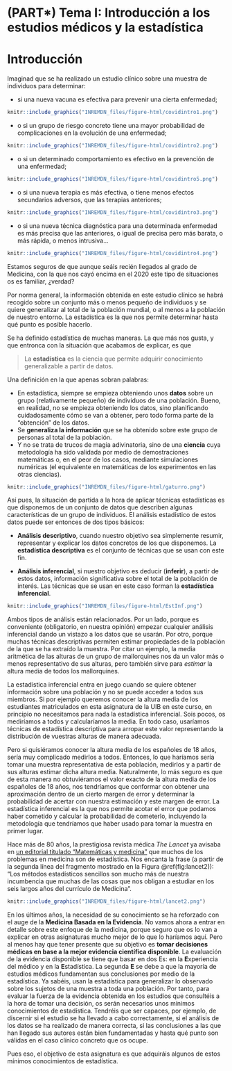 # (PART\*) Tema I: Introducción a los estudios médicos y la estadística  {-}


# Introducción

Imaginad que se ha realizado un estudio clínico sobre una muestra de individuos para determinar:

* si una nueva vacuna es efectiva para prevenir una cierta enfermedad;


```r
knitr::include_graphics("INREMDN_files/figure-html/covidintro1.png")
```

* o si un  grupo de riesgo concreto tiene una mayor probabilidad de complicaciones en la evolución de una enfermedad;


```r
knitr::include_graphics("INREMDN_files/figure-html/covidintro2.png")
```

* o si un determinado comportamiento es efectivo en la prevención de una enfermedad;


```r
knitr::include_graphics("INREMDN_files/figure-html/covidintro5.png")
```

* o si una nueva terapia es más efectiva, o tiene menos efectos secundarios adversos, que las terapias anteriores;


```r
knitr::include_graphics("INREMDN_files/figure-html/covidintro3.png")
```


* o si una nueva técnica diagnóstica para una determinada enfermedad es más precisa que las anteriores, o igual de precisa pero más barata, o más rápida, o menos intrusiva...


```r
knitr::include_graphics("INREMDN_files/figure-html/covidintro4.png")
```

Estamos seguros de que aunque seáis recién llegados al grado de Medicina, con la que nos cayó encima en el 2020 este tipo de situaciones os es familiar, ¿verdad? 

Por norma general, la información obtenida en este estudio clínico se habrá recogido sobre un conjunto más o menos pequeño de individuos y se quiere generalizar al total de la población mundial, o al menos a la población de nuestro entorno. La estadística es la que nos permite determinar hasta qué punto es posible hacerlo.

Se ha definido estadística de muchas maneras. La que más nos gusta, y que entronca con la situación que acabamos de explicar, es que 

> La **estadística** es la ciencia que permite adquirir conocimiento generalizable a partir de datos. 



Una definición en la que apenas sobran palabras:

* En estadística, siempre se empieza obteniendo unos **datos** sobre un grupo (relativamente pequeño) de individuos de una población. Bueno, en realidad, no se empieza obteniendo los datos, sino planificando cuidadosamente cómo se van a obtener, pero todo forma parte de la "obtención" de los datos.
* Se **generaliza la información** que se ha obtenido sobre este grupo de personas al total de la población.
* Y no se trata de trucos de magia adivinatoria, sino de una **ciencia** cuya metodología ha sido validada por medio de demostraciones matemáticas o, en el peor de los casos, mediante simulaciones numéricas (el equivalente en matemáticas de los experimentos en las otras ciencias). 


```r
knitr::include_graphics("INREMDN_files/figure-html/gaturro.png")
```


Así pues, la situación de partida a la hora de aplicar técnicas estadísticas es que disponemos de un conjunto de datos que describen algunas características de un grupo de individuos. El análisis estadístico de estos datos puede ser entonces de dos tipos básicos:

*  **Análisis descriptivo**, cuando nuestro objetivo sea simplemente resumir, representar y explicar los datos concretos de los que disponemos. La **estadística descriptiva**  es el conjunto de técnicas que se usan con este fin. 

* **Análisis inferencial**, si nuestro objetivo es deducir  (**inferir**),  a partir de estos datos, información significativa sobre el total de la población de interés.  Las técnicas que se usan en este caso forman la **estadística inferencial**.



```r
knitr::include_graphics("INREMDN_files/figure-html/EstInf.png")
```

Ambos tipos de análisis están relacionados. Por un lado, porque es conveniente (obligatorio, en nuestra opinión) empezar cualquier análisis inferencial dando un vistazo a los datos que se usarán. Por otro, porque muchas técnicas descriptivas permiten estimar propiedades de la población de la que se ha extraído la muestra. Por citar un ejemplo, la media aritmética de las alturas de un grupo de mallorquines nos da un valor  más o menos representativo de sus alturas, pero también sirve para *estimar*  la altura media de todos los mallorquines.

La estadística inferencial entra en juego cuando se quiere obtener información sobre una población y no se puede acceder a todos sus miembros. Si por ejemplo queremos conocer la altura media  de los estudiantes matriculados en esta asignatura de la UIB en este curso, en principio no necesitamos para nada la estadística inferencial. Sois pocos, os mediríamos a todos y calcularíamos la media. En todo caso, usaríamos técnicas de estadística descriptiva para arropar este valor representando la distribución de vuestras alturas de manera adecuada. 

Pero si quisiéramos conocer la altura media de los españoles de 18 años, sería muy complicado medirlos a todos. Entonces, lo que haríamos sería tomar una muestra representativa de esta población, medirlos y a partir de sus alturas estimar dicha altura media. Naturalmente, lo más seguro es que de esta manera no obtuviéramos el valor exacto de la altura media de los españoles de 18 años, nos tendríamos que conformar con obtener una aproximación dentro de un cierto margen de error y determinar la probabilidad de acertar con nuestra estimación y este margen de error. La estadística inferencial es la que nos permite acotar el error que podamos haber cometido y calcular la probabilidad de cometerlo, incluyendo la metodología que tendríamos que haber usado para tomar la muestra en primer lugar.






Hace más de 80 años, la prestigiosa revista médica *The Lancet* ya avisaba en [un editorial titulado "Matemáticas y medicina"](https://www.sciencedirect.com/science/article/abs/pii/S0140673600865708) que muchos de los problemas en medicina son de estadística. Nos encanta la frase (a partir de la segunda línea del fragmento mostrado  en la Figura \@ref(fig:lancet2)): "Los métodos estadísticos sencillos son mucho más de nuestra incumbencia que muchas de las cosas que nos obligan  a estudiar en los seis largos años del currículo de Medicina". 


```r
knitr::include_graphics("INREMDN_files/figure-html/lancet2.png")
```


En los últimos años, la necesidad de su conocimiento se ha reforzado con el auge de la  **Medicina Basada en la Evidencia**. No vamos ahora a entrar en detalle sobre este enfoque de la medicina, porque seguro que os lo van a explicar en otras asignaturas mucho mejor  de lo que lo haríamos aquí. Pero al menos hay que tener presente que su objetivo es **tomar decisiones médicas en base a la mejor evidencia científica disponible**. La evaluación de la evidencia disponible  se tiene que basar en dos Es: en la **E**xperiencia del médico y en la **E**stadística. La segunda **E** se debe a que la mayoría de estudios médicos fundamentan sus conclusiones por medio de la estadística. Ya sabéis,  usan la estadística para generalizar lo observado sobre los sujetos de una muestra a toda una población. Por tanto, para evaluar la fuerza de la evidencia obtenida  en los estudios que consultéis a la hora de tomar una decisión, os serán  necesarios unos mínimos conocimientos de estadística. Tendréis que  ser capaces, por ejemplo, de discernir si el estudio se ha llevado a cabo correctamente, si el análisis de los datos se ha realizado de manera correcta, si las conclusiones a las que han llegado sus autores están bien fundamentadas y hasta qué punto son válidas en el caso clínico concreto que os ocupe. 

Pues eso, el objetivo de esta asignatura es que adquiráis algunos de estos mínimos conocimientos de estadística.



